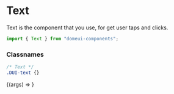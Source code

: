 
<Meta title="Components/Atom/Text" component={Text} />

# Text

Text is the component that you use, for get user taps and clicks.

```js
import { Text } from "domeui-components";
```

### Classnames
```css
/* Text */
.DUI-text {}
```

<ArgsTable of={Text} />

<Canvas>
  <Story
    name="Paragraph"
    args={{ ...Text.defaultProps, label: "Text default" }}
  >
    {(args) => <Text {...args} />}
  </Story>
</Canvas>
